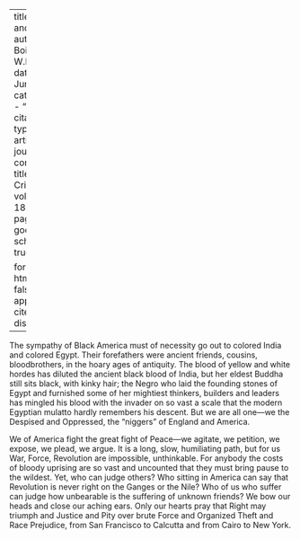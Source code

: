 
---
title: 'Egypt and India'
author: Du Bois, W.E.B.
date: Jun. 1919
categories: 
  - ""
citation: 
  type: article-journal
  container-title: The Crisis
  volume: 18
  issue: 2
  page: 62
google-scholar: true

format:
  html:
    toc: false
    appendix-cite-as: display
---


The sympathy of Black America must of necessity go out to colored India and colored Egypt. Their forefathers were ancient friends, cousins, bloodbrothers, in the hoary ages of antiquity. The blood of yellow and white hordes has diluted the ancient black blood of India, but her eldest Buddha still sits black, with kinky hair; the Negro who laid the founding stones of Egypt and furnished some of her mightiest thinkers, builders and leaders has mingled his blood with the invader on so vast a scale that the modern Egyptian mulatto hardly remembers his descent. But we are all one---we the Despised and Oppressed, the "niggers" of England and America.

We of America fight the great fight of Peace---we agitate, we petition, we expose, we plead, we argue. It is a long, slow, humiliating path, but for us War, Force, Revolution are impossible, unthinkable. For anybody the costs of bloody uprising are so vast and uncounted that they must bring pause to the wildest. Yet, who can judge others? Who sitting in America can say that Revolution is never right on the Ganges or the Nile? Who of us who suffer can judge how unbearable is the suffering of unknown friends? We bow our heads and close our aching ears. Only our hearts pray that Right may triumph and Justice and Pity over brute Force and Organized Theft and Race Prejudice, from San Francisco to Calcutta and from Cairo to New York.

